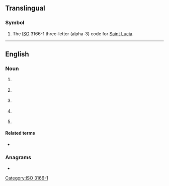 ==Translingual==

===Symbol===
{{head|mul|symbol}}
# The [[ISO]] 3166-1 three-letter (alpha-3) code for [[Saint Lucia]].

[[Category:ISO 3166-1]]

----

==English==

===Noun===
{{en-noun|~}}

# {{lb|en|electronics|countable}} {{initialism of|lang=en|logic cell array}}
# {{lb|en|aviation|countable}} {{initialism of|lang=en|large commercial aircraft}}
# {{lb|en|biology|paleontology|countable}} {{initialism of|lang=en|w:last common ancestor}}
# {{lb|en|pathology|uncountable}} {{initialism of|lang=en|w:Leber's congenital amaurosis}}
# {{lb|en|pathology}} {{initialism of|lang=en|w:Leucocyte common antigen}}

====Related terms====
{{sense|last common ancestor}}
* {{l|en|LUCA}}

===Anagrams===
* {{anagrams|en|a=acl|ACL|CLA|Cal|Cal.|LAC|LAc|Lac|alc|cal|lac}}